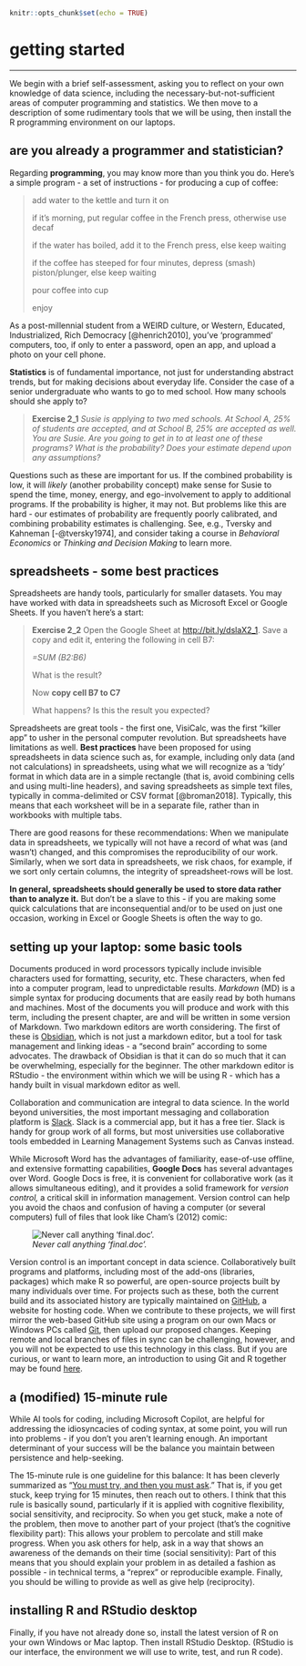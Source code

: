 ```r
knitr::opts_chunk$set(echo = TRUE)
```

# getting started

------------------------------------------------------------------------

We begin with a brief self-assessment, asking you to reflect on your own knowledge of data science, including the necessary-but-not-sufficient areas of computer programming and statistics. We then move to a description of some rudimentary tools that we will be using, then install the R programming environment on our laptops.

## are you already a programmer and statistician?

Regarding **programming**, you may know more than you think you do. Here's a simple program - a set of instructions - for producing a cup of coffee:

> add water to the kettle and turn it on
>
> if it's morning, put regular coffee in the French press, otherwise use decaf
>
> if the water has boiled, add it to the French press, else keep waiting
>
> if the coffee has steeped for four minutes, depress (smash) piston/plunger, else keep waiting
>
> pour coffee into cup
>
> enjoy

As a post-millennial student from a WEIRD culture, or Western, Educated, Industrialized, Rich Democracy [@henrich2010], you've 'programmed' computers, too, if only to enter a password, open an app, and upload a photo on your cell phone.

**Statistics** is of fundamental importance, not just for understanding abstract trends, but for making decisions about everyday life. Consider the case of a senior undergraduate who wants to go to med school. How many schools should she apply to?

> **Exercise 2_1** *Susie is applying to two med schools. At School A, 25% of students are accepted, and at School B, 25% are accepted as well. You are Susie. Are you going to get in to at least one of these programs? What is the probability? Does your estimate depend upon any assumptions?*

Questions such as these are important for us. If the combined probability is low, it will *likely* (another probability concept) make sense for Susie to spend the time, money, energy, and ego-involvement to apply to additional programs. If the probability is higher, it may not. But problems like this are hard - our estimates of probability are frequently poorly calibrated, and combining probability estimates is challenging. See, e.g., Tversky and Kahneman [-@tversky1974], and consider taking a course in *Behavioral Economics* or *Thinking and Decision Making* to learn more.

## spreadsheets - some best practices

Spreadsheets are handy tools, particularly for smaller datasets. You may have worked with data in spreadsheets such as Microsoft Excel or Google Sheets. If you haven't here's a start:

> **Exercise 2_2** Open the Google Sheet at <http://bit.ly/dslaX2_1>. Save a copy and edit it, entering the following in cell B7:
>
> *=SUM (B2:B6)*
>
> What is the result?
>
> Now **copy cell B7 to C7**
>
> What happens? Is this the result you expected?

Spreadsheets are great tools - the first one, VisiCalc, was the first "killer app" to usher in the personal computer revolution. But spreadsheets have limitations as well. **Best practices** have been proposed for using spreadsheets in data science such as, for example, including only data (and not calculations) in spreadsheets, using what we will recognize as a 'tidy' format in which data are in a simple rectangle (that is, avoid combining cells and using multi-line headers), and saving spreadsheets as simple text files, typically in comma-delimited or CSV format [@broman2018]. Typically, this means that each worksheet will be in a separate file, rather than in workbooks with multiple tabs.

There are good reasons for these recommendations: When we manipulate data in spreadsheets, we typically will not have a record of what was (and wasn't) changed, and this compromises the reproducibility of our work. Similarly, when we sort data in spreadsheets, we risk chaos, for example, if we sort only certain columns, the integrity of spreadsheet-rows will be lost.

**In general, spreadsheets should generally be used to store data rather than to analyze it.** But don't be a slave to this - if you are making some quick calculations that are inconsequential and/or to be used on just one occasion, working in Excel or Google Sheets is often the way to go.

## setting up your laptop: some basic tools

Documents produced in word processors typically include invisible characters used for formatting, security, etc. These characters, when fed into a computer program, lead to unpredictable results. *Markdown* (MD) is a simple syntax for producing documents that are easily read by both humans and machines. Most of the documents you will produce and work with this term, including the present chapter, are and will be written in some version of Markdown. Two markdown editors are worth considering. The first of these is [Obsidian](https://obsidian.md/), which is not just a markdown editor, but a tool for task management and linking ideas - a "second brain" according to some advocates. The drawback of Obsidian is that it can do so much that it can be overwhelming, especially for the beginner. The other markdown editor is RStudio - the environment within which we will be using R - which has a handy built in visual markdown editor as well.

Collaboration and communication are integral to data science. In the world beyond universities, the most important messaging and collaboration platform is [Slack](https://slack.com/). Slack is a commercial app, but it has a free tier. Slack is handy for group work of all forms, but most universities use collaborative tools embedded in Learning Management Systems such as Canvas instead.

While Microsoft Word has the advantages of familiarity, ease-of-use offline, and extensive formatting capabilities, **Google Docs** has several advantages over Word. Google Docs is free, it is convenient for collaborative work (as it allows simultaneous editing), and it provides a solid framework for *version control,* a critical skill in information management. Version control can help you avoid the chaos and confusion of having a computer (or several computers) full of files that look like Cham's (2012) comic:

![*Never call anything 'final.doc'.*](images/final.jpg)

Version control is an important concept in data science. Collaboratively built programs and platforms, including most of the add-ons (libraries, packages) which make R so powerful, are open-source projects built by many individuals over time. For projects such as these, both the current build and its associated history are typically maintained on [GitHub](https://github.com/), a website for hosting code. When we contribute to these projects, we will first mirror the web-based GitHub site using a program on our own Macs or Windows PCs called [Git](https://git-scm.com/), then upload our proposed changes. Keeping remote and local branches of files in sync can be challenging, however, and you will not be expected to use this technology in this class. But if you are curious, or want to learn more, an introduction to using Git and R together may be found [here](https://happygitwithr.com/).

## a (modified) 15-minute rule

While AI tools for coding, including Microsoft Copilot, are helpful for addressing the idiosyncacies of coding syntax, at some point, you will run into problems - if you don't you aren't learning enough. An important determinant of your success will be the balance you maintain between persistence and help-seeking.

The 15-minute rule is one guideline for this balance: It has been cleverly summarized as "[You must try, and then you must ask](https://www.mattringel.com/2013/09/30/you-must-try-and-then-you-must-ask/)." That is, if you get stuck, keep trying for 15 minutes, then reach out to others. I think that this rule is basically sound, particularly if it is applied with cognitive flexibility, social sensitivity, and reciprocity. So when you get stuck, make a note of the problem, then move to another part of your project (that's the cognitive flexibility part): This allows your problem to percolate and still make progress. When you ask others for help, ask in a way that shows an awareness of the demands on their time (social sensitivity): Part of this means that you should explain your problem in as detailed a fashion as possible - in technical terms, a "reprex" or reproducible example. Finally, you should be willing to provide as well as give help (reciprocity).

## installing R and RStudio desktop

Finally, if you have not already done so, install the latest version of R on your own Windows or Mac laptop. Then install RStudio Desktop. (RStudio is our interface, the environment we will use to write, test, and run R code).
